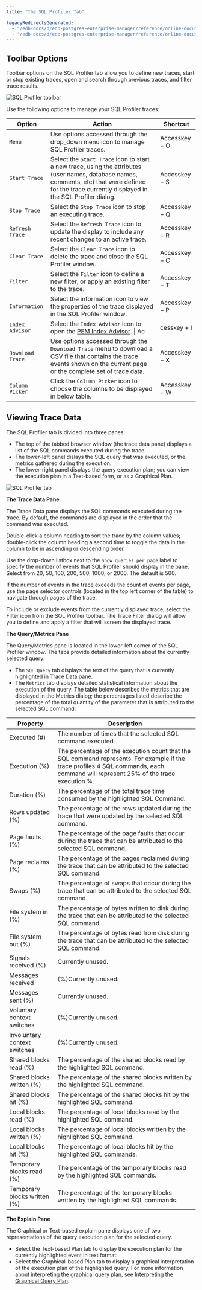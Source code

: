 ```yaml
---
title: "The SQL Profiler Tab"

legacyRedirectsGenerated:
  - "/edb-docs/d/edb-postgres-enterprise-manager/reference/online-documentation/8.0/sp_sql_profiler_tab.html"
  - "/edb-docs/d/edb-postgres-enterprise-manager/reference/online-documentation/latest/sp_sql_profiler_tab.html"
---
```


<div id="sp_sql_profiler_tab" class="registered_link"></div>

## Toolbar Options

Toolbar options on the SQL Profiler tab allow you to define new traces, start or stop existing traces, open and search through previous traces, and filter trace results.

![SQL Profiler toolbar](../images/sp_toolbar.png)

Use the following options to manage your SQL Profiler traces:

| Option           | Action                                                                                                                                                                                               | Shortcut      |
| ---------------- | ---------------------------------------------------------------------------------------------------------------------------------------------------------------------------------------------------- | ------------- |
| `Menu`           | Use options accessed through the drop_down menu icon to manage SQL Profiler traces.                                                                                                                  | Accesskey + O |
| `Start Trace`    | Select the `Start Trace` icon to start a new trace, using the attributes (user names, database names, comments, etc) that were defined for the trace currently displayed in the SQL Profiler dialog. | Accesskey + S |
| `Stop Trace`     | Select the `Stop Trace` icon to stop an executing trace.                                                                                                                                             | Accesskey + Q |
| `Refresh Trace`  | Select the `Refresh Trace` icon to update the display to include any recent changes to an active trace.                                                                                              | Accesskey + R |
| `Clear Trace`    | Select the `Clear Trace` icon to delete the trace and close the SQL Profiler window.                                                                                                                 | Accesskey + C |
| `Filter`         | Select the `Filter` icon to define a new filter, or apply an existing filter to the trace.                                                                                                           | Accesskey + T |
| `Information`    | Select the information icon to view the properties of the trace displayed in the SQL Profiler window.                                                                                                | Accesskey + P |
| `Index Advisor`  | Select the `Index Advisor` icon to open the [PEM Index Advisor](04_sp_index_advisor/#sp_index_advisor). \| Ac                                                                                        | cesskey + I   |
| `Download Trace` | Use options accessed through the `Download Trace` menu to download a CSV file that contains the trace events shown on the current page or the complete set of trace data.                            | Accesskey + X |
| `Column Picker`  | Click the `Column Picker` icon to choose the columns to be displayed in below table.                                                                                                                 | Accesskey + W |

## Viewing Trace Data

The SQL Profiler tab is divided into three panes:

-   The top of the tabbed browser window (the trace data pane) displays a list of the SQL commands executed during the trace.
-   The lower-left panel dislays the SQL query that was executed, or the metrics gathered during the execution.
-   The lower-right panel displays the query execution plan; you can view the execution plan in a Text-based form, or as a Graphical Plan.

![SQL Profiler tab](../images/sp_sql_profiler_tab.png)

**The Trace Data Pane**

The Trace Data pane displays the SQL commands executed during the trace. By default, the commands are displayed in the order that the command was executed.

Double-click a column heading to sort the trace by the column values; double-click the column heading a second time to toggle the data in the column to be in ascending or descending order.

Use the drop-down listbox next to the `Show queries per page` label to specify the number of events that SQL Profiler should display in the pane. Select from 20, 50, 100, 200, 500, 1000, or 2000. The default is 500.

If the number of events in the trace exceeds the count of events per page, use the page selector controls (located in the top left corner of the table) to navigate through pages of the trace.

To include or exclude events from the currently displayed trace, select the Filter icon from the SQL Profiler toolbar. The Trace Filter dialog will allow you to define and apply a filter that will screen the displayed trace.

**The Query/Metrics Pane**

The Query/Metrics pane is located in the lower-left corner of the SQL Profiler window. The tabs provide detailed information about the currently selected query:

-   The `SQL Query` tab displays the text of the query that is currently highlighted in Trace Data pane.
-   The `Metrics` tab displays detailed statistical information about the execution of the query. The table below describes the metrics that are displayed in the Metrics dialog; the percentages listed describe the percentage of the total quantity of the parameter that is attributed to the selected SQL command:

| **Property**                 | **Description**                                                                                                                                                                    |
| ---------------------------- | ---------------------------------------------------------------------------------------------------------------------------------------------------------------------------------- |
| Executed (#)                 | The number of times that the selected SQL command executed.                                                                                                                        |
| Execution (%)                | The percentage of the execution count that the SQL command represents. For example if the trace profiles 4 SQL commands, each command will represent 25% of the trace execution %. |
| Duration (%)                 | The percentage of the total trace time consumed by the highlighted SQL Command.                                                                                                    |
| Rows updated (%)             | The percentage of the rows updated during the trace that were updated by the selected SQL command.                                                                                 |
| Page faults (%)              | The percentage of the page faults that occur during the trace that can be attributed to the selected SQL command.                                                                  |
| Page reclaims (%)            | The percentage of the pages reclaimed during the trace that can be attributed to the selected SQL command.                                                                         |
| Swaps (%)                    | The percentage of swaps that occur during the trace that can be attributed to the selected SQL command.                                                                            |
| File system in (%)           | The percentage of bytes written to disk during the trace that can be attributed to the selected SQL command.                                                                       |
| File system out (%)          | The percentage of bytes read from disk during the trace that can be attributed to the selected SQL command.                                                                        |
| Signals received (%)         | Currently unused.                                                                                                                                                                  |
| Messages received            | (%)Currently unused.                                                                                                                                                               |
| Messages sent (%)            | Currently unused.                                                                                                                                                                  |
| Voluntary context switches   | (%)Currently unused.                                                                                                                                                               |
| Involuntary context switches | (%)Currently unused.                                                                                                                                                               |
| Shared blocks read (%)       | The percentage of the shared blocks read by the highlighted SQL command.                                                                                                           |
| Shared blocks written (%)    | The percentage of the shared blocks written by the highlighted SQL command.                                                                                                        |
| Shared blocks hit (%)        | The percentage of the shared blocks hit by the highlighted SQL command.                                                                                                            |
| Local blocks read (%)        | The percentage of local blocks read by the highlighted SQL command.                                                                                                                |
| Local blocks written (%)     | The percentage of local blocks written by the highlighted SQL command.                                                                                                             |
| Local blocks hit (%)         | The percentage of local blocks hit by the highlighted SQL commands.                                                                                                                |
| Temporary blocks read (%)    | The percentage of the temporary blocks read by the highlighted SQL commands.                                                                                                       |
| Temporary blocks written (%) | The percentage of the temporary blocks written by the highlighted SQL commands.                                                                                                    |

**The Explain Pane**

The Graphical or Text-based explain pane displays one of two representations of the query execution plan for the selected query.

-   Select the Text-based Plan tab to display the execution plan for the currently highlighted event in text format:
-   Select the Graphical-based Plan tab to display a graphical interpretation of the execution plan of the highlighted query. For more information about interpreting the graphical query plan, see [Interpreting the Graphical Query Plan](../08_toc_pem_developer_tools/03_pem_interpreting_graphical_query/#pem_interpreting_graphical_query).
